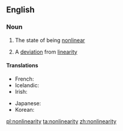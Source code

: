 ==English==

===Noun===
{{wikipedia}}
{{en-noun|-|nonlinearities}}

#{{uncountable}} The state of being [[nonlinear]]
#{{countable}} A [[deviation]] from [[linearity]]

====Translations====
{{trans-top|the state of being nonlinear}}
* French: {{t+|fr|non-linéarité|f}}
* Icelandic: {{t-|is|ólínuleiki|m}}
* Irish: {{t-|ga|neamhlíneacht|f}}
{{trans-mid}}
* Japanese: {{t-|ja|非線形性|tr=hisenkeisei|sc=Jpan}}
* Korean: {{t-|ko|비선형성|tr=biseonhyeongseong|sc=Kore}}
{{trans-bottom}}

[[pl:nonlinearity]]
[[ta:nonlinearity]]
[[zh:nonlinearity]]